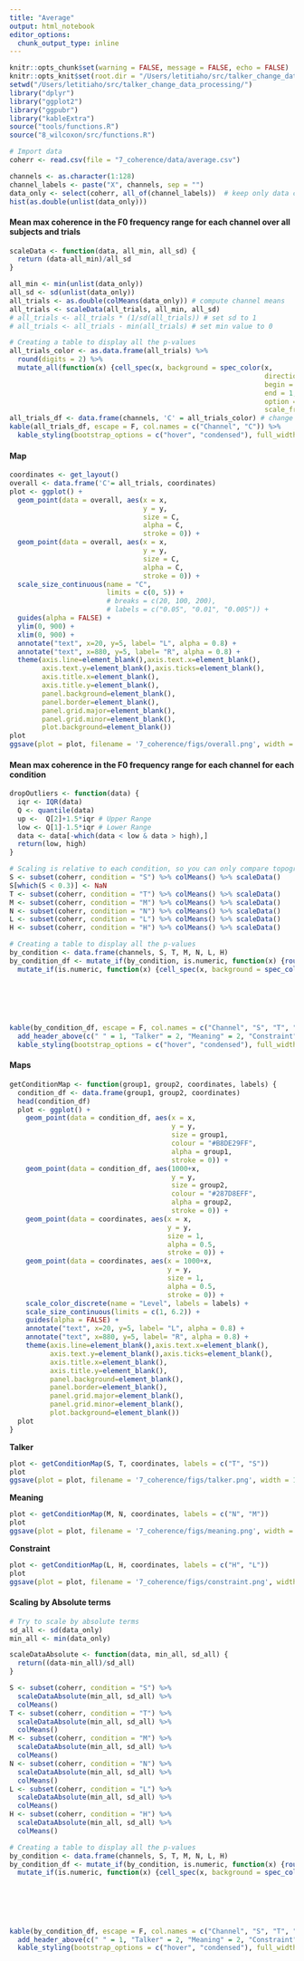 ```yaml
---
title: "Average"
output: html_notebook
editor_options: 
  chunk_output_type: inline
---
```


```r
knitr::opts_chunk$set(warning = FALSE, message = FALSE, echo = FALSE) 
knitr::opts_knit$set(root.dir = "/Users/letitiaho/src/talker_change_data_processing/")
setwd("/Users/letitiaho/src/talker_change_data_processing/")
library("dplyr")
library("ggplot2")
library("ggpubr")
library("kableExtra")
source("tools/functions.R")
source("8_wilcoxon/src/functions.R")
```

```r
# Import data
coherr <- read.csv(file = "7_coherence/data/average.csv")
```

```r
channels <- as.character(1:128)
channel_labels <- paste("X", channels, sep = "")
data_only <- select(coherr, all_of(channel_labels))  # keep only data columns
hist(as.double(unlist(data_only)))
```

#### Mean max coherence in the F0 frequency range for each channel over all subjects and trials

```r
scaleData <- function(data, all_min, all_sd) {
  return (data-all_min)/all_sd
}

all_min <- min(unlist(data_only))
all_sd <- sd(unlist(data_only))
all_trials <- as.double(colMeans(data_only)) # compute channel means
all_trials <- scaleData(all_trials, all_min, all_sd)
# all_trials <- all_trials * (1/sd(all_trials)) # set sd to 1
# all_trials <- all_trials - min(all_trials) # set min value to 0

# Creating a table to display all the p-values
all_trials_color <- as.data.frame(all_trials) %>%
  round(digits = 2) %>%
  mutate_all(function(x) {cell_spec(x, background = spec_color(x,
                                                               direction = -1,
                                                               begin = 0.5,
                                                               end = 1,
                                                               option = "B",
                                                               scale_from = c(0,5)))})
all_trials_df <- data.frame(channels, 'C' = all_trials_color) # change to a df
kable(all_trials_df, escape = F, col.names = c("Channel", "C")) %>%
  kable_styling(bootstrap_options = c("hover", "condensed"), full_width = F)
```

#### Map

```r
coordinates <- get_layout()
overall <- data.frame('C'= all_trials, coordinates)
plot <- ggplot() +
  geom_point(data = overall, aes(x = x, 
                                 y = y, 
                                 size = C, 
                                 alpha = C,
                                 stroke = 0)) +
  geom_point(data = overall, aes(x = x, 
                                 y = y, 
                                 size = C,
                                 alpha = C,
                                 stroke = 0)) + 
  scale_size_continuous(name = "C",
                        limits = c(0, 5)) +
                        # breaks = c(20, 100, 200),
                        # labels = c("0.05", "0.01", "0.005")) +
  guides(alpha = FALSE) +
  ylim(0, 900) +
  xlim(0, 900) +
  annotate("text", x=20, y=5, label= "L", alpha = 0.8) +
  annotate("text", x=880, y=5, label= "R", alpha = 0.8) +
  theme(axis.line=element_blank(),axis.text.x=element_blank(),
        axis.text.y=element_blank(),axis.ticks=element_blank(),
        axis.title.x=element_blank(),
        axis.title.y=element_blank(),
        panel.background=element_blank(),
        panel.border=element_blank(),
        panel.grid.major=element_blank(),
        panel.grid.minor=element_blank(),
        plot.background=element_blank())
plot
ggsave(plot = plot, filename = '7_coherence/figs/overall.png', width = 6, height = 5)
```

#### Mean max coherence in the F0 frequency range for each channel for each condition

```r

dropOutliers <- function(data) {
  iqr <- IQR(data)
  Q <- quantile(data)
  up <-  Q[2]+1.5*iqr # Upper Range  
  low <- Q[1]-1.5*iqr # Lower Range
  data <- data[-which(data < low & data > high),]
  return(low, high)
}

# Scaling is relative to each condition, so you can only compare topography, not abs numbers
S <- subset(coherr, condition = "S") %>% colMeans() %>% scaleData()
S[which(S < 0.3)] <- NaN
T <- subset(coherr, condition = "T") %>% colMeans() %>% scaleData()
M <- subset(coherr, condition = "M") %>% colMeans() %>% scaleData()
N <- subset(coherr, condition = "N") %>% colMeans() %>% scaleData()
L <- subset(coherr, condition = "L") %>% colMeans() %>% scaleData()
H <- subset(coherr, condition = "H") %>% colMeans() %>% scaleData()

# Creating a table to display all the p-values
by_condition <- data.frame(channels, S, T, M, N, L, H)
by_condition_df <- mutate_if(by_condition, is.numeric, function(x) {round(x, digits = 2)}) %>%
  mutate_if(is.numeric, function(x) {cell_spec(x, background = spec_color(x, 
                                                                          direction = -1,
                                                                          begin = 0.5,
                                                                          end = 1,
                                                                          option = "B",
                                                                          scale_from = c(0, 6.2)))})

kable(by_condition_df, escape = F, col.names = c("Channel", "S", "T", "M", "N", "S", "G")) %>%
  add_header_above(c(" " = 1, "Talker" = 2, "Meaning" = 2, "Constraint" = 2)) %>%
  kable_styling(bootstrap_options = c("hover", "condensed"), full_width = F)
```

#### Maps

``` r
getConditionMap <- function(group1, group2, coordinates, labels) {
  condition_df <- data.frame(group1, group2, coordinates)
  head(condition_df)
  plot <- ggplot() +
    geom_point(data = condition_df, aes(x = x, 
                                        y = y,
                                        size = group1,
                                        colour = "#B8DE29FF",
                                        alpha = group1,
                                        stroke = 0)) +
    geom_point(data = condition_df, aes(1000+x,
                                        y = y,
                                        size = group2,
                                        colour = "#287D8EFF",
                                        alpha = group2,
                                        stroke = 0)) +
    geom_point(data = coordinates, aes(x = x,
                                       y = y,
                                       size = 1,
                                       alpha = 0.5,
                                       stroke = 0)) +
    geom_point(data = coordinates, aes(x = 1000+x,
                                       y = y,
                                       size = 1,
                                       alpha = 0.5,
                                       stroke = 0)) +
    scale_color_discrete(name = "Level", labels = labels) +
    scale_size_continuous(limits = c(1, 6.2)) +
    guides(alpha = FALSE) +
    annotate("text", x=20, y=5, label= "L", alpha = 0.8) +
    annotate("text", x=880, y=5, label= "R", alpha = 0.8) +
    theme(axis.line=element_blank(),axis.text.x=element_blank(),
          axis.text.y=element_blank(),axis.ticks=element_blank(),
          axis.title.x=element_blank(),
          axis.title.y=element_blank(),
          panel.background=element_blank(),
          panel.border=element_blank(),
          panel.grid.major=element_blank(),
          panel.grid.minor=element_blank(),
          plot.background=element_blank())
  plot
}
```

**Talker**

```r
plot <- getConditionMap(S, T, coordinates, labels = c("T", "S"))
plot
ggsave(plot = plot, filename = '7_coherence/figs/talker.png', width = 12, height = 5)
```

**Meaning**
 
```r
plot <- getConditionMap(M, N, coordinates, labels = c("N", "M"))
plot
ggsave(plot = plot, filename = '7_coherence/figs/meaning.png', width = 12, height = 5)
```

**Constraint**

```r
plot <- getConditionMap(L, H, coordinates, labels = c("H", "L"))
plot
ggsave(plot = plot, filename = '7_coherence/figs/constraint.png', width = 12, height = 5)
```

#### Scaling by Absolute terms
 
```r
# Try to scale by absolute terms
sd_all <- sd(data_only)
min_all <- min(data_only)

scaleDataAbsolute <- function(data, min_all, sd_all) {
  return((data-min_all)/sd_all)
}

S <- subset(coherr, condition = "S") %>% 
  scaleDataAbsolute(min_all, sd_all) %>%
  colMeans()
T <- subset(coherr, condition = "T") %>% 
  scaleDataAbsolute(min_all, sd_all) %>%
  colMeans()
M <- subset(coherr, condition = "M") %>% 
  scaleDataAbsolute(min_all, sd_all) %>%
  colMeans()
N <- subset(coherr, condition = "N") %>% 
  scaleDataAbsolute(min_all, sd_all) %>%
  colMeans()
L <- subset(coherr, condition = "L") %>%
  scaleDataAbsolute(min_all, sd_all) %>%
  colMeans()
H <- subset(coherr, condition = "H") %>%
  scaleDataAbsolute(min_all, sd_all) %>%
  colMeans()

# Creating a table to display all the p-values
by_condition <- data.frame(channels, S, T, M, N, L, H)
by_condition_df <- mutate_if(by_condition, is.numeric, function(x) {round(x, digits = 2)}) %>%
  mutate_if(is.numeric, function(x) {cell_spec(x, background = spec_color(x, 
                                                                          direction = -1,
                                                                          begin = 0.5,
                                                                          end = 1,
                                                                          option = "B",
                                                                          scale_from = c(0, 6.2)))})

kable(by_condition_df, escape = F, col.names = c("Channel", "S", "T", "M", "N", "S", "G")) %>%
  add_header_above(c(" " = 1, "Talker" = 2, "Meaning" = 2, "Constraint" = 2)) %>%
  kable_styling(bootstrap_options = c("hover", "condensed"), full_width = F)
```
 
 